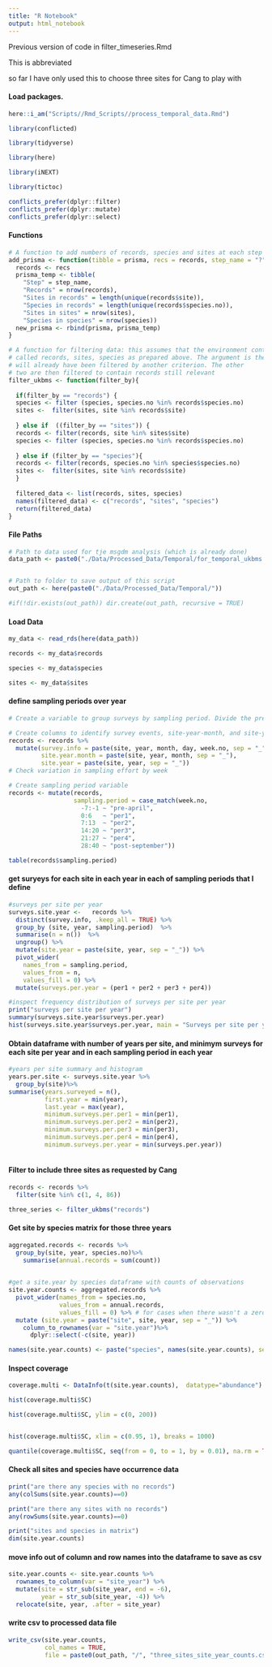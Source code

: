 ```yaml
---
title: "R Notebook"
output: html_notebook
---
```


Previous version of code in filter_timeseries.Rmd

This is abbreviated 

so far I have only used this to choose three sites for Cang to play with

#### Load packages.
```r
here::i_am("Scripts//Rmd_Scripts//process_temporal_data.Rmd")

library(conflicted)

library(tidyverse)

library(here)

library(iNEXT)

library(tictoc)

conflicts_prefer(dplyr::filter)
conflicts_prefer(dplyr::mutate)
conflicts_prefer(dplyr::select)
```


#### Functions
```r
# A function to add numbers of records, species and sites at each step to a table
add_prisma <- function(tibble = prisma, recs = records, step_name = "?"){
  records <- recs
  prisma_temp <- tibble(
    "Step" = step_name,
    "Records" = nrow(records),
    "Sites in records" = length(unique(records$site)),
    "Species in records" = length(unique(records$species.no)),
    "Sites in sites" = nrow(sites),
    "Species in species" = nrow(species)) 
  new_prisma <- rbind(prisma, prisma_temp)
}

# A function for filtering data: this assumes that the environment contains objects 
# called records, sites, species as prepared above. The argument is the dataset that 
# will already have been filtered by another criterion. The other 
# two are then filtered to contain records still relevant
filter_ukbms <- function(filter_by){
  
  if(filter_by == "records") {
  species <- filter (species, species.no %in% records$species.no)   
  sites <-  filter(sites, site %in% records$site)  
  
  } else if  ((filter_by == "sites")) {
  records <- filter(records, site %in% sites$site)
  species <- filter (species, species.no %in% records$species.no) 
  
  } else if (filter_by == "species"){
  records <- filter(records, species.no %in% species$species.no)
  sites <-  filter(sites, site %in% records$site)
  }
  
  filtered_data <- list(records, sites, species)
  names(filtered_data) <- c("records", "sites", "species")
  return(filtered_data)
}
```

#### File Paths
```r
# Path to data used for tje msgdm analysis (which is already done)
data_path <- paste0("./Data/Processed_Data/Temporal/for_temporal_ukbms.rds")


# Path to folder to save output of this script
out_path <- here(paste0("./Data/Processed_Data/Temporal/"))

#if(!dir.exists(out_path)) dir.create(out_path, recursive = TRUE)
```

#### Load Data
```r
my_data <- read_rds(here(data_path))

records <- my_data$records

species <- my_data$species

sites <- my_data$sites

```

#### define sampling periods over year
```r
# Create a variable to group surveys by sampling period. Divide the prescribed survey period into 4 quarters. To have equal length quarters, the last week of March (week 0) is included in the first period and first week of October (week 40) in 4th period, although they are outside the survey period

# Create columns to identify survey events, site-year-month, and site-year combinations.
records <- records %>%
  mutate(survey.info = paste(site, year, month, day, week.no, sep = "_"),
         site.year.month = paste(site, year, month, sep = "_"),
         site.year = paste(site, year, sep = "_"))
# Check variation in sampling effort by week

# Create sampling period variable
records <- mutate(records, 
                  sampling.period = case_match(week.no,
                    -7:-1 ~ "pre-april",
                    0:6   ~ "per1",
                    7:13  ~ "per2",
                    14:20 ~ "per3",
                    21:27 ~ "per4",
                    28:40 ~ "post-september"))

table(records$sampling.period)

```




#### get suryeys for each site in each year in each of sampling periods that I define

```r
#surveys per site per year
surveys.site.year <-   records %>% 
  distinct(survey.info, .keep_all = TRUE) %>%
  group_by (site, year, sampling.period)  %>% 
  summarise(n = n())  %>% 
  ungroup() %>%
  mutate(site.year = paste(site, year, sep = "_")) %>%
  pivot_wider(
    names_from = sampling.period,
    values_from = n,
    values_fill = 0) %>%
  mutate(surveys.per.year = (per1 + per2 + per3 + per4))

#inspect frequency distribution of surveys per site per year
print("surveys per site per year")
summary(surveys.site.year$surveys.per.year)
hist(surveys.site.year$surveys.per.year, main = "Surveys per site per year")

```
#### Obtain dataframe with number of years per site, and minimym surveys for each site per year and  in each sampling period in each year
```r



#years per site summary and histogram
years.per.site <- surveys.site.year %>% 
  group_by(site)%>% 
summarise(years.surveyed = n(),
          first.year = min(year),
          last.year = max(year),
          minimum.surveys.per.per1 = min(per1),
          minimum.surveys.per.per2 = min(per2),
          minimum.surveys.per.per3 = min(per3),
          minimum.surveys.per.per4 = min(per4),
          minimum.surveys.per.year = min(surveys.per.year))



```


#### Filter to include three sites as requested by Cang
```r
records <- records %>%
  filter(site %in% c(1, 4, 86))

three_series <- filter_ukbms("records")

```

#### Get site by species matrix for those three years
```r
aggregated.records <- records %>%
  group_by(site, year, species.no)%>%
    summarise(annual.records = sum(count))
  

#get a site.year by species dataframe with counts of observations
site.year.counts <- aggregated.records %>%
  pivot_wider(names_from = species.no,
              values_from = annual.records,
              values_fill = 0) %>% # for cases when there wasn't a zero count record for a species that wasn't recorded in a survey, should still be zero
  mutate (site.year = paste("site", site, year, sep = "_")) %>% 
    column_to_rownames(var = "site.year")%>%
      dplyr::select(-c(site, year))

names(site.year.counts) <- paste("species", names(site.year.counts), sep = "_")
```


#### Inspect coverage
```r
coverage.multi <- DataInfo(t(site.year.counts),  datatype="abundance")

hist(coverage.multi$SC)

hist(coverage.multi$SC, ylim = c(0, 200))


hist(coverage.multi$SC, xlim = c(0.95, 1), breaks = 1000)

quantile(coverage.multi$SC, seq(from = 0, to = 1, by = 0.01), na.rm = TRUE)
```
#### Check all sites and species have occurrence data
```r
print("are there any species with no records")
any(colSums(site.year.counts)==0)

print("are there any sites with no records")
any(rowSums(site.year.counts)==0)

print("sites and species in matrix")
dim(site.year.counts)
```
#### move info out of column and row names into the dataframe to save as csv

```r
site.year.counts <- site.year.counts %>%
  rownames_to_column(var = "site_year") %>%
  mutate(site = str_sub(site_year, end = -6),
         year = str_sub(site_year, -4)) %>%
  relocate(site, year, .after = site_year)

```



#### write csv to processed data file

```r
write_csv(site.year.counts,
          col_names = TRUE,
          file = paste0(out_path, "/", "three_sites_site_year_counts.csv"))
```











